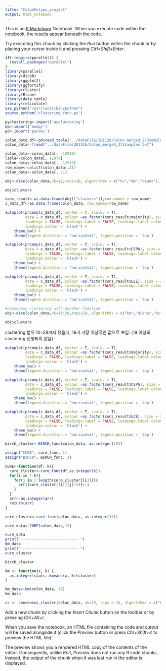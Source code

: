 ```yaml
---
title: "ColonPolyps_project"
output: html_notebook
---
```


This is an [R Markdown](http://rmarkdown.rstudio.com) Notebook. When you execute code within the notebook, the results appear beneath the code. 

Try executing this chunk by clicking the *Run* button within the chunk or by placing your cursor inside it and pressing *Ctrl+Shift+Enter*. 

```r
if(!require(parallel)) {
  install.packages("parallel")
}
library(parallel)
library(diceR)
library(ggplot2)
library(ggfortify)
library(cluster)
library(Rtsne)
library(data.table)
library(reticulate)
use_python("/usr/local/bin/python")
source_python("clustering_func.py")

pyclustering<-import('pyclustering')
np<-import('numpy')
pd<-import('pandas')

colon_data_df<-pd$read_table("../dataFile/201126/Colon_merged_273samples.txt")
colon_data<-fread("../dataFile/201126/Colon_merged_273samples.txt")
```

```r
colon_data<-colon_data[, -12980]
lable<-colon_data[, 12979]
colon_data<-colon_data[, -12979]
row_name<-unlist(colon_data[,1])
colon_data<-colon_data[, -1]
```

```r
obj<-dice(colon_data,nk=19,reps=10, algorithms = c("hc","km","diana"), cons.funs = c("majority","CSPA","LCE"), progress = TRUE , evaluate = F, prep.data = "full")
```
```r
obj$clusters
```

```r
cons_result<-as.data.frame(obj[["clusters"]],row.names = row_name)
c_data_df<-as.data.frame(colon_data, row.names=row_name)
```

```r
autoplot(prcomp(c_data_df, center = T, scale. = T), 
         data = c_data_df, colour =as.factor(cons_result$majority), size = 3, label = F,
         loadings = FALSE, loadings.label = FALSE, loadings.label.colour = "black",
         loadings.colour = 'black') +
    theme_bw() + 
    theme(legend.direction = 'horizontal', legend.position = 'top')
```

```r
autoplot(prcomp(c_data_df, center = T, scale. = T), 
         data = c_data_df, colour =as.factor(cons_result$CSPA), size = 3, label = F,
         loadings = FALSE, loadings.label = FALSE, loadings.label.colour = "black",
         loadings.colour = 'black') +
    theme_bw() + 
    theme(legend.direction = 'horizontal', legend.position = 'top')
```

```r
autoplot(prcomp(c_data_df, center = T, scale. = T), 
         data = c_data_df, colour =as.factor(cons_result$LCE), size = 3, label = F,
         loadings = FALSE, loadings.label = FALSE, loadings.label.colour = "black",
         loadings.colour = 'black') +
    theme_bw() + 
    theme(legend.direction = 'horizontal', legend.position = 'top')

```

```r
#consensus clustering with another function
obj<-dice(colon_data,nk=18:28,reps=10, algorithms = c("km","diana","hc"), cons.funs = c("majority","CSPA","LCE"), progress = TRUE , evaluate = F , prep.data = "full")
```

```r
obj$clusters
```
clustering 범위 10~28까지 했을때, 19가 가장 이상적인 값으로 보임. (19 이상의 clustering 진행되지 않음)

```r
autoplot(prcomp(c_data_df, center = T, scale. = T), 
         data = c_data_df, colour =as.factor(cons_result$majority), size = 3, label = F,
         loadings = FALSE, loadings.label = FALSE, loadings.label.colour = "black",
         loadings.colour = 'black') +
    theme_bw() + 
    theme(legend.direction = 'horizontal', legend.position = 'top')
```

```r
autoplot(prcomp(c_data_df, center = T, scale. = T), 
         data = c_data_df, colour =as.factor(cons_result$CSPA), size = 3, label = F,
         loadings = FALSE, loadings.label = FALSE, loadings.label.colour = "black",
         loadings.colour = 'black') +
    theme_bw() + 
    theme(legend.direction = 'horizontal', legend.position = 'top')
```

```r
autoplot(prcomp(c_data_df, center = T, scale. = T), 
         data = c_data_df, colour =as.factor(cons_result$LCE), size = 3, label = F,
         loadings = FALSE, loadings.label = FALSE, loadings.label.colour = "black",
         loadings.colour = 'black') +
    theme_bw() + 
    theme(legend.direction = 'horizontal', legend.position = 'top')

```

```r

birch_cluster<-BIRCH_func(colon_data, as.integer(19))

assign("CURE", cure_func, 1)
assign("BIRCH", BIRCH_func, 1)

CURE<-function(df, k){
  cure_cluster<-cure_func(df,as.integer(k))
  for(i in 1:k){
    for(j in 1:length(cure_cluster[[i]])){
      arr[(cure_cluster[[i]][j]+1)]<-i
    }
  }
  arr<-as.integer(arr)
  return(arr)
}

cure_cluster<-cure_func(colon_data, as.integer(19))

cure_data<-CURE(colon_data,19)

```

```r
cure_data
print(" ------------------------- ")
km_data
print(" ------------------------- ")
cure_cluster
```

```r
birch_cluster
```
```r
km <- function(x, k) {
  as.integer(stats::kmeans(x, k)$cluster)
}

km_data<-km(colon_data, 19)
km_data

cc <- consensus_cluster(colon_data, nk=19, reps = 10, algorithms = c("CURE","BIRCH"), distance = c("euclidean"), progress = T)
```







Add a new chunk by clicking the *Insert Chunk* button on the toolbar or by pressing *Ctrl+Alt+I*.

When you save the notebook, an HTML file containing the code and output will be saved alongside it (click the *Preview* button or press *Ctrl+Shift+K* to preview the HTML file).

The preview shows you a rendered HTML copy of the contents of the editor. Consequently, unlike *Knit*, *Preview* does not run any R code chunks. Instead, the output of the chunk when it was last run in the editor is displayed.
